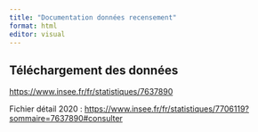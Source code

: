 ```yaml
---
title: "Documentation données recensement"
format: html
editor: visual
---
```


## Téléchargement des données

<https://www.insee.fr/fr/statistiques/7637890>

Fichier détail 2020 : <https://www.insee.fr/fr/statistiques/7706119?sommaire=7637890#consulter>
